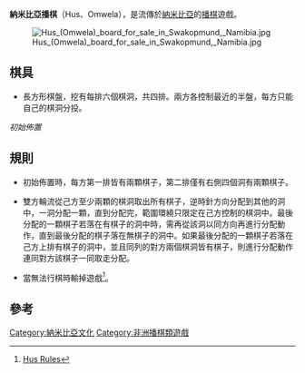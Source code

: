 '''納米比亞播棋'''（Hus、Omwela），是流傳於[[納米比亞|納米比亞]]的[[播棋|播棋]]遊戲。


[[Image:Hus_(Omwela)_board_for_sale_in_Swakopmund,_Namibia.jpg|thumb]]
== 棋具 ==

*長方形棋盤，挖有每排六個棋洞，共四排。兩方各控制最近的半盤，每方只能自己的棋洞分投。

<div class="floatright">
{{Mancala 4x8|
|2|2|2|2|2|2|2|2|
|2|2|2|2|0|0|0|0|
|0|0|0|0|2|2|2|2|
|2|2|2|2|2|2|2|2|
|size=24px
}}
''初始佈置''
</div>

==規則==

*初始佈置時，每方第一排皆有兩顆棋子，第二排僅有右側四個洞有兩顆棋子。

*雙方輪流從己方至少兩顆的棋洞取出所有棋子，逆時針方向分配到其他的洞中，一洞分配一顆，直到分配完，範圍環繞只限定在己方控制的棋洞中。最後分配的一顆棋子若落在有棋子的洞中時，需再從該洞以同方向再進行分配動作，直到最後分配的棋子落在無棋子的洞中。如果最後分配的一顆棋子若落在己方上排有棋子的洞中，並且同列的對方兩個棋洞皆有棋子，則進行分配動作連同對方該棋子一同取走分配。

*當無法行棋時輸掉遊戲<ref>[https://www.webcitation.org/5gAwFpXLw?url=http://mancala.wikia.com/wiki/Hus?http%3A%2F%2Fmancala.wikia.com%2Fwiki%2FHus Hus Rules]</ref>。

==參考==
<div class="references-small">
<references/>
</div>



[[Category:納米比亞文化|Category:納米比亞文化]]
[[Category:非洲播棋類遊戲|Category:非洲播棋類遊戲]]